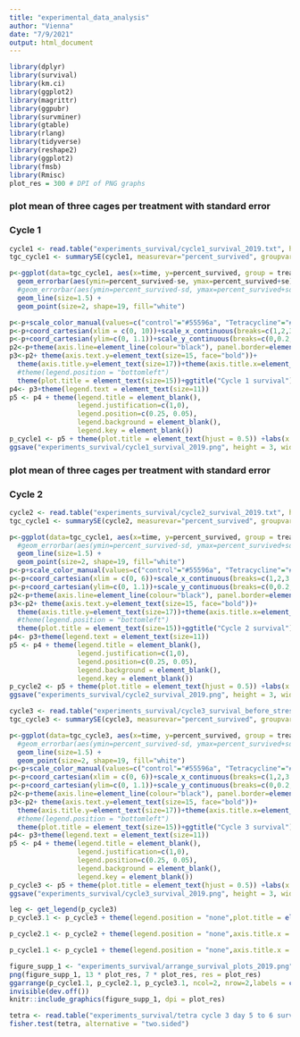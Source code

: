 ```yaml
---
title: "experimental_data_analysis"
author: "Vienna"
date: "7/9/2021"
output: html_document
---
```


 
```r
library(dplyr)
library(survival)
library(km.ci)
library(ggplot2)
library(magrittr)
library(ggpubr)
library(survminer)
library(gtable)
library(rlang)
library(tidyverse)
library(reshape2)
library(ggplot2)
library(fmsb)
library(Rmisc)
plot_res = 300 # DPI of PNG graphs
```

### plot mean of three cages per treatment with standard error
### Cycle 1

```r
cycle1 <- read.table("experiments_survival/cycle1_survival_2019.txt", header = TRUE)
tgc_cycle1 <- summarySE(cycle1, measurevar="percent_survived", groupvars=c("time","treatment"))

p<-ggplot(data=tgc_cycle1, aes(x=time, y=percent_survived, group = treatment, colour = treatment)) +
  geom_errorbar(aes(ymin=percent_survived-se, ymax=percent_survived+se), width=.1)+
  #geom_errorbar(aes(ymin=percent_survived-sd, ymax=percent_survived+sd), width=.3, size=1.1)+
  geom_line(size=1.5) +
  geom_point(size=2, shape=19, fill="white")

p<-p+scale_color_manual(values=c("control"="#55596a", "Tetracycline"="#6ebe9f"))
p<-p+coord_cartesian(xlim = c(0, 10))+scale_x_continuous(breaks=c(1,2,3,4,5,6,7,8,9,10))
p<-p+coord_cartesian(ylim=c(0, 1.1))+scale_y_continuous(breaks=c(0,0.2,0.4,0.6,0.8,1))
p2<-p+theme(axis.line=element_line(colour="black"), panel.border=element_blank(),panel.background=element_blank())
p3<-p2+ theme(axis.text.y=element_text(size=15, face="bold"))+
  theme(axis.title.y=element_text(size=17))+theme(axis.title.x=element_text(size=17))+theme(axis.text.x=element_text(size=15, face="bold"))+
  #theme(legend.position = "bottomleft")
  theme(plot.title = element_text(size=15))+ggtitle("Cycle 1 survival")
p4<- p3+theme(legend.text = element_text(size=11))
p5 <- p4 + theme(legend.title = element_blank(),
                 legend.justification=c(1,0), 
                 legend.position=c(0.25, 0.05),  
                 legend.background = element_blank(),
                 legend.key = element_blank()) 
p_cycle1 <- p5 + theme(plot.title = element_text(hjust = 0.5)) +labs(x = "Time (days)")+labs(y = "Percent survival")
ggsave("experiments_survival/cycle1_survival_2019.png", height = 3, width = 6)
``` 

### plot mean of three cages per treatment with standard error
### Cycle 2

```r
cycle2 <- read.table("experiments_survival/cycle2_survival_2019.txt", header = TRUE)
tgc_cycle1 <- summarySE(cycle2, measurevar="percent_survived", groupvars=c("time","treatment"))

p<-ggplot(data=tgc_cycle1, aes(x=time, y=percent_survived, group = treatment, colour = treatment)) +geom_errorbar(aes(ymin=percent_survived-se, ymax=percent_survived+se), width=.1)+
  #geom_errorbar(aes(ymin=percent_survived-sd, ymax=percent_survived+sd), width=.3, size=1.1)+
  geom_line(size=1.5) +
  geom_point(size=2, shape=19, fill="white")
p<-p+scale_color_manual(values=c("control"="#55596a", "Tetracycline"="#6ebe9f"))
p<-p+coord_cartesian(xlim = c(0, 6))+scale_x_continuous(breaks=c(1,2,3,4,5,6))
p<-p+coord_cartesian(ylim=c(0, 1.1))+scale_y_continuous(breaks=c(0,0.2,0.4,0.6,0.8,1))
p2<-p+theme(axis.line=element_line(colour="black"), panel.border=element_blank(),panel.background=element_blank())
p3<-p2+ theme(axis.text.y=element_text(size=15, face="bold"))+
  theme(axis.title.y=element_text(size=17))+theme(axis.title.x=element_text(size=17))+theme(axis.text.x=element_text(size=15, face="bold"))+
  #theme(legend.position = "bottomleft")
  theme(plot.title = element_text(size=15))+ggtitle("Cycle 2 survival")
p4<- p3+theme(legend.text = element_text(size=11))
p5 <- p4 + theme(legend.title = element_blank(),
                 legend.justification=c(1,0), 
                 legend.position=c(0.25, 0.05),  
                 legend.background = element_blank(),
                 legend.key = element_blank()) 
p_cycle2 <- p5 + theme(plot.title = element_text(hjust = 0.5)) +labs(x = "Time (days)")+labs(y = "Percent survival")
ggsave("experiments_survival/cycle2_survival_2019.png", height = 3, width = 6)
```
```r
cycle3 <- read.table("experiments_survival/cycle3_survival_before_stress_2019.txt", header = TRUE)
tgc_cycle3 <- summarySE(cycle3, measurevar="percent_survived", groupvars=c("time","treatment2"))

p<-ggplot(data=tgc_cycle3, aes(x=time, y=percent_survived, group = treatment2, colour = treatment2)) +geom_errorbar(aes(ymin=percent_survived-se, ymax=percent_survived+se), width=.1)+
  #geom_errorbar(aes(ymin=percent_survived-sd, ymax=percent_survived+sd), width=.3, size=1.1)+
  geom_line(size=1.5) +
  geom_point(size=2, shape=19, fill="white")
p<-p+scale_color_manual(values=c("control"="#55596a", "Tetracycline"="#6ebe9f"))
p<-p+coord_cartesian(xlim = c(0, 6))+scale_x_continuous(breaks=c(1,2,3,4,5,6))
p<-p+coord_cartesian(ylim=c(0, 1.1))+scale_y_continuous(breaks=c(0,0.2,0.4,0.6,0.8,1))
p2<-p+theme(axis.line=element_line(colour="black"), panel.border=element_blank(),panel.background=element_blank())
p3<-p2+ theme(axis.text.y=element_text(size=15, face="bold"))+
  theme(axis.title.y=element_text(size=17))+theme(axis.title.x=element_text(size=17))+theme(axis.text.x=element_text(size=15, face="bold"))+
  #theme(legend.position = "bottomleft")
  theme(plot.title = element_text(size=15))+ggtitle("Cycle 3 survival")
p4<- p3+theme(legend.text = element_text(size=11))
p5 <- p4 + theme(legend.title = element_blank(),
                 legend.justification=c(1,0), 
                 legend.position=c(0.25, 0.05),  
                 legend.background = element_blank(),
                 legend.key = element_blank()) 
p_cycle3 <- p5 + theme(plot.title = element_text(hjust = 0.5)) +labs(x = "Time (days)")+labs(y = "Percent survival")
ggsave("experiments_survival/cycle3_survival_2019.png", height = 3, width = 6)
```
```r

leg <- get_legend(p_cycle3)
p_cycle3.1 <- p_cycle3 + theme(legend.position = "none",plot.title = element_blank())

p_cycle2.1 <- p_cycle2 + theme(legend.position = "none",axis.title.x = element_blank(), axis.title.y = element_blank(),plot.title = element_blank())

p_cycle1.1 <- p_cycle1 + theme(legend.position = "none",axis.title.x = element_blank(),plot.title = element_blank())

figure_supp_1 <- "experiments_survival/arrange_survival_plots_2019.png"
png(figure_supp_1, 13 * plot_res, 7 * plot_res, res = plot_res)
ggarrange(p_cycle1.1, p_cycle2.1, p_cycle3.1, ncol=2, nrow=2,labels = c("Cycle one", "Cycle two", "Cycle three"),font.label = list(size = 18, color = "dimgray"),vjust = c(1,1,1),hjust = c(-0.75,-0.5,-0.6))
invisible(dev.off())
knitr::include_graphics(figure_supp_1, dpi = plot_res)
```

```r
tetra <- read.table("experiments_survival/tetra cycle 3 day 5 to 6 survival_2019.txt", header = TRUE)
fisher.test(tetra, alternative = "two.sided")

```